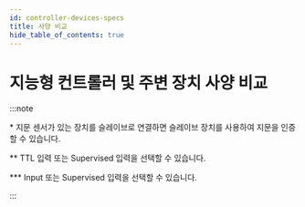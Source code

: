 ```yaml
---
id: controller-devices-specs
title: 사양 비교
hide_table_of_contents: true
---
```


# 지능형 컨트롤러 및 주변 장치 사양 비교


:::note

\* 지문 센서가 있는 장치를 슬레이브로 연결하면 슬레이브 장치를 사용하여 지문을 인증할 수 있습니다.

\*\* TTL 입력 또는 Supervised 입력을 선택할 수 있습니다.

\*\*\* Input 또는 Supervised 입력을 선택할 수 있습니다.

:::

<RenderTableSpecs data={fData} />